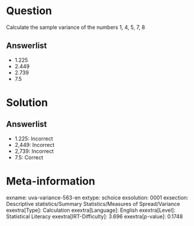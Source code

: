 Question
========

Calculate the sample variance of the numbers 1, 4, 5, 7, 8

Answerlist
----------

* 1.225
* 2.449
* 2.739
* 7.5

Solution
========

Answerlist
----------

* 1.225: Incorrect
* 2,449: Incorrect
* 2,739: Incorrect
* 7.5: Correct

Meta-information
================
exname: uva-variance-563-en
extype: schoice
exsolution: 0001
exsection: Descriptive statistics/Summary Statistics/Measures of Spread/Variance
exextra[Type]: Calculation
exextra[Language]: English
exextra[Level]: Statistical Literacy
exextra[IRT-Difficulty]: 3.696
exextra[p-value]: 0.1748
